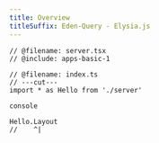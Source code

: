 ```yaml
---
title: Overview
titleSuffix: Eden-Query - Elysia.js
---
```



```tsx twoslash
// @filename: server.tsx
// @include: apps-basic-1

// @filename: index.ts
// ---cut---
import * as Hello from './server'

console

Hello.Layout
//    ^|
```
